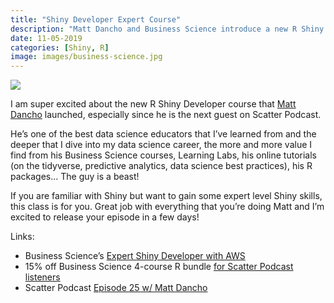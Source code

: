 ```yaml
---
title: "Shiny Developer Expert Course"
description: "Matt Dancho and Business Science introduce a new R Shiny Expert Developer course."
date: 11-05-2019
categories: [Shiny, R]
image: images/business-science.jpg
---
```


![](./images/business-science.jpg)

I am super excited about the new R Shiny Developer course that [Matt Dancho](https://www.linkedin.com/in/mattdancho/) launched, especially since he is the next guest on Scatter Podcast.

He's one of the best data science educators that I've learned from and the deeper that I dive into my data science career, the more and more value I find from his Business Science courses, Learning Labs, his online tutorials (on the tidyverse, predictive analytics, data science best practices), his R packages... The guy is a beast!

If you are familiar with Shiny but want to gain some expert level Shiny skills, this class is for you. Great job with everything that you're doing Matt and I'm excited to release your episode in a few days!

Links:

* Business Science's [Expert Shiny Developer with AWS](https://university.business-science.io/p/expert-shiny-developer-with-aws-course-ds4b-202a-r/)
* 15% off Business Science 4-course R bundle [for Scatter Podcast listeners](https://university.business-science.io/p/4-course-bundle-machine-learning-and-web-applications-r-track-101-102-201-202a/?coupon_code=scatterpodcast)
* Scatter Podcast [Episode 25 w/ Matt Dancho](https://www.javierorraca.com/scatterpodcast/)